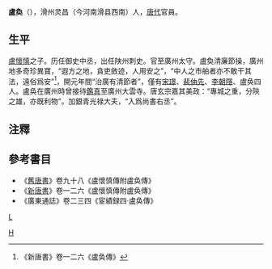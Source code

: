 '''盧奐'''（{{bd|？||？|catIdx=L盧}}），滑州灵昌（今河南滑县西南）人，[[唐代|唐代]]官員。
==生平==
[[盧懷慎|盧懷慎]]之子。历任御史中丞，出任陕州刺史。官至廣州太守。盧奐清廉節操，廣州地多奇珍異寶，“遐方之地，貪吏斂迹，人用安之”，“中人之市舶者亦不敢干其法，遠俗爲安”<ref>《新唐書》卷一二六《盧奂傳》</ref>，開元年間“治廣有清節者”，僅有[[宋璟|宋璟]]、[[裴伷先|裴伷先]]、[[李朝隱|李朝隱]]、盧奂四人。盧奂在廣州時曾接待[[鑑真|鑑真]]至廣州大雲寺。唐玄宗嘉其美政：“專城之重，分陝之雄，亦既利物”。加銀青光禄大夫，“入爲尚書右丞”。

==注釋==
{{reflist}}

==參考書目==
*《[[舊唐書|舊唐書]]》卷九十八《盧懷慎傳附盧奂傳》
*《[[新唐書|新唐書]]》卷一二六《盧懷慎傳附盧奂傳》
*《廣東通誌》卷二三四《宦績録四·盧奂傳》
[[category:唐朝政治人物|L]]
[[Category:范阳卢氏|H]]